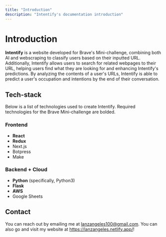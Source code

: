 ```yaml
---
title: "Introduction"
description: "Intentify's documentation introduction"
---
```

# Introduction

**Intentify** is a website developed for Brave's Mini-challenge, combining both AI and webscraping to classify users based on their inputted URL.
Additionally, Intentify allows users to search for related webpages to their URL, helping users find what they are looking for and enhancing Intentify's predictions.
By analyzing the contents of a user's URLs, Intentify is able to predict a user's occupation and intentions by the end of their conversation.

## Tech-stack
Below is a list of technologies used to create Intentify. Required technologies for the Brave Mini-challenge are bolded.
### Frontend
- **React**
- **Redux**
- Next.js
- Botpress
- Make
### Backend + Cloud
- **Python** (specifically, Python3)
- **Flask**
- **AWS**
- Google Sheets

## Contact
You can reach out by emailing me at lanzangeles100@gmail.com. You can also go and visit my website at https://lanzangeles.netlify.app/!